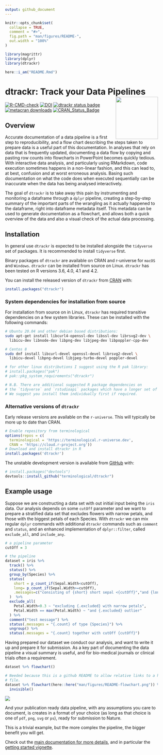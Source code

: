 ```yaml
---
output: github_document
---
```


```r
knitr::opts_chunk$set(
  collapse = TRUE,
  comment = "#>",
  fig.path = "man/figures/README-",
  out.width = "100%"
)

library(magrittr)
library(dplyr)
library(dtrackr)

here::i_am("README.Rmd")
```

# dtrackr: Track your Data Pipelines <a href='https://terminological.github.io/dtrackr/index.html'><img src='man/figures/logo.png' align="right" height="139" /></a>

<!-- badges: start -->
[![R-CMD-check](https://github.com/terminological/dtrackr/workflows/R-CMD-check/badge.svg)](https://github.com/terminological/dtrackr/actions)
[![DOI](https://zenodo.org/badge/335974323.svg)](https://zenodo.org/badge/latestdoi/335974323)
[![dtrackr status badge](https://terminological.r-universe.dev/badges/dtrackr)](https://terminological.r-universe.dev)
[![metacran downloads](https://cranlogs.r-pkg.org/badges/dtrackr)](https://cran.r-project.org/package=dtrackr)
[![CRAN_Status_Badge](https://www.r-pkg.org/badges/version/dtrackr)](https://cran.r-project.org/package=dtrackr)
<!-- [![DOI](https://joss.theoj.org/papers/10.21105/joss.04707/status.svg)](https://doi.org/) -->
<!-- badges: end -->

## Overview

Accurate documentation of a data pipeline is a first step to reproducibility,
and a flow chart describing the steps taken to prepare data is a useful part of 
this documentation. In analyses that rely on data that is frequently updated,
documenting a data flow by copying and pasting row counts into flowcharts in
PowerPoint becomes quickly tedious. With interactive data analysis, and
particularly using RMarkdown, code execution sometimes happens in a non-linear
fashion, and this can lead to, at best, confusion and at worst erroneous
analysis. Basing such documentation on what the code does when executed
sequentially can be inaccurate when the data has being analysed interactively.

The goal of `dtrackr` is to take away this pain by instrumenting and monitoring
a dataframe through a `dplyr` pipeline, creating a step-by-step summary of the
important parts of the wrangling as it actually happened to the dataframe, right
into dataframe metadata itself. This metadata can be used to generate
documentation as a flowchart, and allows both a quick overview of the data and
also a visual check of the actual data processing.

## Installation

In general use `dtrackr` is expected to be installed alongside the `tidyverse`
set of packages. It is recommended to install `tidyverse` first.

Binary packages of `dtrackr` are available on CRAN and r-universe for `macOS` 
and `Windows`. `dtrackr` can be installed from source on Linux. `dtrackr` has 
been tested on R versions 3.6, 4.0, 4.1 and 4.2. 

You can install the released version of `dtrackr` from [CRAN](https://CRAN.R-project.org) with:

``` r
install.packages("dtrackr")
```

### System dependencies for installation from source

For installation from source on in Linux, `dtrackr` has required transitive dependencies on 
a few system libraries. These can be installed with the following commands:

```BASH
# Ubuntu 20.04 and other debian based distributions:
sudo apt-get install libcurl4-openssl-dev libssl-dev librsvg2-dev \
  libicu-dev libnode-dev libpng-dev libjpeg-dev libpoppler-cpp-dev

# Centos 8
sudo dnf install libcurl-devel openssl-devel librsvg2-devel \
  libicu-devel libpng-devel libjpeg-turbo-devel poppler-devel

# for other linux distributions I suggest using the R pak library:
# install.packages("pak")
# pak::pkg_system_requirements("dtrackr")

# N.B. There are additional suggested R package dependencies on 
# the `tidyverse` and `rstudioapi` packages which have a longer set of dependencies. 
# We suggest you install them individually first if required.
```

### Alternative versions of `dtrackr`

Early release versions are available on the `r-universe`. This will typically
be more up to date than CRAN.

```r
# Enable repository from terminological
options(repos = c(
  terminological = 'https://terminological.r-universe.dev',
  CRAN = 'https://cloud.r-project.org'))
# Download and install dtrackr in R
install.packages('dtrackr')
```

The unstable development version is available from [GitHub](https://github.com/) with:

``` r
# install.packages("devtools")
devtools::install_github("terminological/dtrackr")
```

## Example usage

Suppose we are constructing a data set with out initial input being the `iris`
data. Our analysis depends on some `cutOff` parameter and we want to prepare a
stratified data set that excludes flowers with narrow petals, and those with the
biggest petals of each Species. With `dtrackr` we can mix regular `dplyr`
commands with additional `dtrackr` commands such as `comment` and `status`, and
an enhanced implementation of `dplyr::filter`, called `exclude_all`, and
`include_any`.

```r
# a pipeline parameter
cutOff = 3

# the pipeline
dataset = iris %>% 
  track() %>%
  status() %>%
  group_by(Species) %>%
  status(
    short = p_count_if(Sepal.Width<cutOff), 
    long= p_count_if(Sepal.Width>=cutOff), 
    .messages=c("consisting of {short} short sepal <{cutOff}","and {long} long sepal >={cutOff}")
  )  %>%
  exclude_all(
    Petal.Width<0.3 ~ "excluding {.excluded} with narrow petals",
    Petal.Width == max(Petal.Width) ~ "and {.excluded} outlier"
  ) %>%
  comment("test message") %>%
  status(.messages = "{.count} of type {Species}") %>%
  ungroup() %>%
  status(.messages = "{.count} together with cutOff {cutOff}") 
```

Having prepared our dataset we conduct our analysis, and want to write it up and
prepare it for submission. As a key part of documenting the data pipeline a 
visual summary is useful, and for bio-medical journals or clinical trials often 
a requirement. 


```R
dataset %>% flowchart()
```

```r
# Needed because this is a github README to allow relative links to a hosted
# file.
dataset %>% flowchart(here::here("man/figures/README-flowchart.png")) %>%
  invisible()
```

<img src='man/figures/README-flowchart.png'/>

And your publication ready data pipeline, with any assumptions you care to
document, is creates in a format of your choice (as long as that choice is one
of `pdf`, `png`, `svg` or `ps`), ready for submission to Nature.

This is a trivial example, but the more complex the pipeline, the bigger 
benefit you will get. 

Check out the [main documentation for more details](https://terminological.github.io/dtrackr),
and in particular the [getting started vignette](https://terminological.github.io/dtrackr/articles/dtrackr.html).

